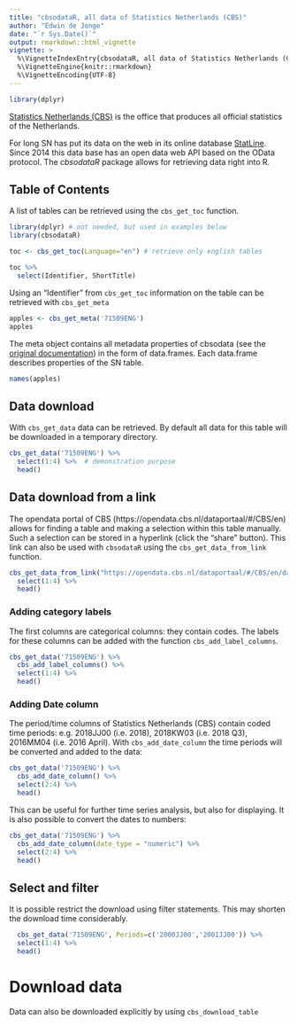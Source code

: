 ```yaml
---
title: "cbsodataR, all data of Statistics Netherlands (CBS)"
author: "Edwin de Jonge"
date: "`r Sys.Date()`"
output: rmarkdown::html_vignette
vignette: >
  %\VignetteIndexEntry{cbsodataR, all data of Statistics Netherlands (CBS)}
  %\VignetteEngine{knitr::rmarkdown}
  %\VignetteEncoding{UTF-8}
---
```


```r
library(dplyr)
```

[Statistics Netherlands (CBS)](https://www.cbs.nl) is the office that produces all official statistics of the Netherlands. 

For long SN has put its data on the web in its online database 
[StatLine](https://statline.cbs.nl/Statweb/?LA=en).
Since 2014 this data base has an open data web API based on the OData protocol.
The *cbsodataR* package allows for retrieving data right into R. 

## Table of Contents

A list of tables can be retrieved using the `cbs_get_toc` function.

```r
library(dplyr) # not needed, but used in examples below
library(cbsodataR)

toc <- cbs_get_toc(Language="en") # retrieve only english tables

toc %>% 
  select(Identifier, ShortTitle) 
```

Using an "Identifier" from `cbs_get_toc` information on the table can be retrieved with `cbs_get_meta` 

```r
apples <- cbs_get_meta('71509ENG')
apples
```
The meta object contains all metadata properties of cbsodata (see the [original documentation](https://www.cbs.nl/-/media/_pdf/2017/13/handleiding-cbs-open-data-services.pdf?la=nl-nl)) in the form of data.frames. Each data.frame describes properties of the SN table.

```r
names(apples)
```

## Data download

With `cbs_get_data` data can be retrieved. By default all data for this table will be downloaded in a temporary directory.
```r
cbs_get_data('71509ENG') %>% 
  select(1:4) %>%  # demonstration purpose
  head()
```
## Data download from a link

The opendata portal of CBS (https://opendata.cbs.nl/dataportaal/#/CBS/en) allows for finding a table and making
a selection within this table manually. Such a selection can be stored in a hyperlink (click the "share" button).
This link can also be used with `cbsodataR` using the `cbs_get_data_from_link` function. 

```r
cbs_get_data_from_link("https://opendata.cbs.nl/dataportaal/#/CBS/en/dataset/71509ENG/table?dl=193CB") %>% 
  select(1:4) %>% 
  head()
```


### Adding category labels

The first columns are categorical columns: they contain codes. The labels for these columns can be added with
the function `cbs_add_label_columns`. 

```r
cbs_get_data('71509ENG') %>%
  cbs_add_label_columns() %>% 
  select(1:4) %>% 
  head()
```

### Adding Date column

The period/time columns of Statistics Netherlands (CBS) contain coded time periods:
e.g. 2018JJ00 (i.e. 2018), 2018KW03 (i.e. 2018 Q3), 2016MM04 (i.e. 2016 April).
With `cbs_add_date_column` the time periods will be converted and added to the data:

```r
cbs_get_data('71509ENG') %>%
  cbs_add_date_column() %>% 
  select(2:4) %>% 
  head()
```

This can be useful for further time series analysis, but also for displaying.
It is also possible to convert the dates to numbers:
```r
cbs_get_data('71509ENG') %>%
  cbs_add_date_column(date_type = "numeric") %>% 
  select(2:4) %>% 
  head()
```



## Select and filter

It is possible restrict the download using filter statements. This may shorten the download time considerably.

```r
  cbs_get_data('71509ENG', Periods=c('2000JJ00','2001JJ00')) %>% 
  select(1:4) %>% 
  head()
```


# Download data

Data can also be downloaded explicitly by using `cbs_download_table`

